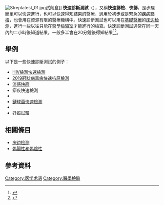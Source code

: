 {{medical}}
{{不是|聚合酶链式反應|核酸檢測}}
[[Image:Streptatest_01.jpg|thumb]]試劑盒]]
'''快速診斷測試'''（{{lang-en|Rapid diagnostic test, RDT}}），又稱'''快速篩檢'''、'''快篩'''，是步驟簡單可以快速進行，也可以快速得知結果的醫療{{le|診斷測試|diagnostic test}}，適用於初步或是緊急的[[疾病篩檢|疾病篩檢]]，也會用在資源有限的醫療機構中。快速診斷測試也可以用在[[基礎醫療|基礎醫療]]的[[床边检测|床边检测]]，進行一些以往只能在[[檢驗醫學|醫學檢驗室]]才能進行的檢查。快速診斷測試通常在同一天內的二小時後知道結果，一般多半會在20分鐘後得知結果<ref>{{cite web|title=Simple / Rapid tests|url=http://www.who.int/diagnostics_laboratory/faq/simple_rapid_tests/en/|publisher=WHO|accessdate=19 July 2014|archive-date=2018-10-01|archive-url=https://web.archive.org/web/20181001062934/http://www.who.int/diagnostics_laboratory/faq/simple_rapid_tests/en/|dead-url=no}}</ref><ref>{{cite web|title=Rapid Diagnostic Tests: How They Work|url=http://www.cdc.gov/malaria/malaria_worldwide/reduction/dx_rdt.html|publisher=CDC|accessdate=19 July 2014|archive-date=2019-05-12|archive-url=https://web.archive.org/web/20190512172905/https://www.cdc.gov/malaria/malaria_worldwide/reduction/dx_rdt.html|dead-url=no}}</ref>。

==舉例==
以下是一些快速診斷測試的例子：
*[[HIV檢測#快速檢驗或重點照護檢驗|HIV檢測快速檢測]]
*[[2019冠狀病毒病快速抗原檢測|2019冠狀病毒病快速抗原檢測]]
*[[流感快篩|流感快篩]]
*瘧疾快速檢測
*{{le|快速血漿反應素|Rapid plasma reagin}}
*[[鏈球菌快速檢測|鏈球菌快速檢測]]
*{{le|快速尿素酶檢測|Rapid urease test}}
*[[妊娠試驗|妊娠試驗]]

==相關條目==
*[[床边检测|床边检测]]
*[[偽陽性和偽陰性|偽陽性和偽陰性]]

==參考資料==
{{Reflist}}

{{醫學小作品}}

[[Category:医学术语|Category:医学术语]]
[[Category:醫學檢驗|Category:醫學檢驗]]